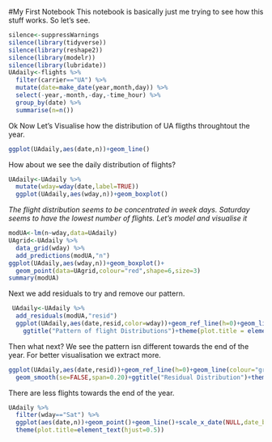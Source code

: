 #My First Notebook
This notebook is basically just me trying to see how this stuff works. So let's see.
```{r}
silence<-suppressWarnings
silence(library(tidyverse))
silence(library(reshape2))
silence(library(modelr))
silence(library(lubridate))
UAdaily<-flights %>% 
  filter(carrier=="UA") %>% 
  mutate(date=make_date(year,month,day)) %>% 
  select(-year,-month,-day,-time_hour) %>% 
  group_by(date) %>% 
  summarise(n=n())

```
Ok Now Let's Visualise how the distribution of UA fligths throughtout the year.
```{r}
ggplot(UAdaily,aes(date,n))+geom_line()
```

How about we see the daily distribution of flights?
```{r}
UAdaily<-UAdaily %>% 
  mutate(wday=wday(date,label=TRUE)) 
  ggplot(UAdaily,aes(wday,n))+geom_boxplot()
```

_The flight distribution seems to be concentrated in week days. Saturday seems to have the lowest number of flights. Let's model and visualise it_
```{r}
modUA<-lm(n~wday,data=UAdaily)
UAgrid<-UAdaily %>% 
  data_grid(wday) %>% 
  add_predictions(modUA,"n")
ggplot(UAdaily,aes(wday,n))+geom_boxplot()+
  geom_point(data=UAgrid,colour="red",shape=6,size=3)
summary(modUA)
```
Next we add residuals to try and remove our pattern.
```{r}
 UAdaily<-UAdaily %>% 
  add_residuals(modUA,"resid")
  ggplot(UAdaily,aes(date,resid,color=wday))+geom_ref_line(h=0)+geom_line()+
    ggtitle("Pattern of flight Distributions")+theme(plot.title = element_text(hjust=0.5))
```
Then what next? We see the pattern isn different towards the end of the year. For better visualisation we extract more.
```{r}
ggplot(UAdaily,aes(date,resid))+geom_ref_line(h=0)+geom_line(colour="grey45")+
  geom_smooth(se=FALSE,span=0.20)+ggtitle("Residual Distribution")+theme(plot.title=element_text(hjust=0.5))
```
There are less flights towards the end of the year. 
```{r}
UAdaily %>% 
  filter(wday=="Sat") %>% 
  ggplot(aes(date,n))+geom_point()+geom_line()+scale_x_date(NULL,date_breaks = "1 month",date_labels = "%b")+ggtitle("Flight Distributions over the Course of the Year")+
  theme(plot.title=element_text(hjust=0.5))

```

